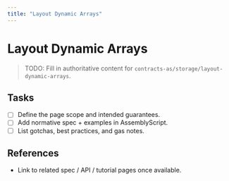 ```yaml
---
title: "Layout Dynamic Arrays"
---
```


# Layout Dynamic Arrays

> TODO: Fill in authoritative content for `contracts-as/storage/layout-dynamic-arrays`.

## Tasks
- [ ] Define the page scope and intended guarantees.
- [ ] Add normative spec + examples in AssemblyScript.
- [ ] List gotchas, best practices, and gas notes.

## References
- Link to related spec / API / tutorial pages once available.
